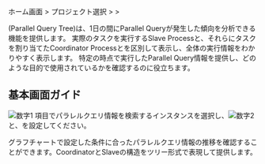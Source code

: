 ホーム画面 &gt; プロジェクト選択 &gt; <Cmdname sid="side_analysis" className="uitext" /> &gt; <Cmdname sid="side_dbPqTree" className="uitext" />

<Cmdname sid="side_dbPqTree" className="uitext" />(Parallel Query Tree)は、1日の間にParallel Queryが発生した傾向を分析できる機能を提供します。 実際のタスクを実行するSlave Processと、それらにタスクを割り当てたCoordinator Processとを区別して表示し、全体の実行情報をわかりやすく表示します。 特定の時点で実行したParallel Query情報を提供し、どのような目的で使用されているかを確認するのに役立ちます。

## 基本画面ガイド

<ImgLang img="db-pq-tree.png" desc="パラレルクエリツリー" />

![数字1](/img/number-01.png) <Cmdname sid="instance" className="uitext" />項目でパラレルクエリ情報を検索するインスタンスを選択し、![数字2](/img/number-02.png) <Cmdname sid="date" className="uitext" />と<Cmdname sid="start_time" className="uitext" />、<Cmdname sid="end_time" className="uitext" />を設定してください。

グラフチャートで設定した条件に合ったパラレルクエリ情報の推移を確認することができます。CoordinatorとSlaveの構造をツリー形式で表現して提供します。
